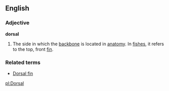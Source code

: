 ==English==
===Adjective===
'''dorsal'''
# The side in which the [[backbone]] is located in [[anatomy]]. In [[fish]]es, it refers to the top, front [[fin]].
===Related terms===
* [[Dorsal fin]]

[[pl:Dorsal]]